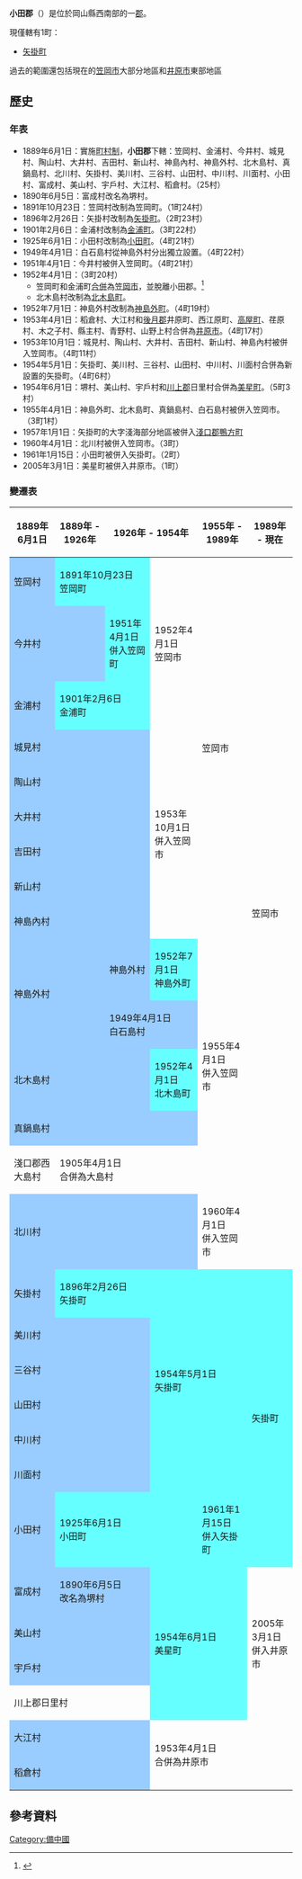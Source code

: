 {{日本郡
| 郡 = 小田郡
| 日文原名 = 小田郡
| 平假名 = おだぐん
| 羅馬字拼音 = Oda-gun
| 地圖 = [[File:Map_Yakage_en,.png|250px]]
| 都道府縣 = 岡山縣
| 編號 = 
| 町 = 1
| 村 = 
| 經度 = 
| 緯度 = 
| 註記 = 
|}}
'''小田郡'''（{{jpn|j=小田郡|hg=おだぐん|rm=Oda gun|f=y}}）是位於岡山縣西南部的一[[郡|郡]]。

現僅轄有1町：
*[[矢掛町|矢掛町]]

過去的範圍還包括現在的[[笠岡市|笠岡市]]大部分地區和[[井原市|井原市]]東部地區

==歷史==
===年表===
* 1889年6月1日：實施[[町村制|町村制]]，'''小田郡'''下轄：笠岡村、金浦村、今井村、城見村、陶山村、大井村、吉田村、新山村、神島內村、神島外村、北木島村、真鍋島村、北川村、矢掛村、美川村、三谷村、山田村、中川村、川面村、小田村、富成村、美山村、宇戶村、大江村、稻倉村。（25村）
* 1890年6月5日：富成村改名為堺村。
* 1891年10月23日：笠岡村改制為笠岡町。（1町24村）
* 1896年2月26日：矢掛村改制為[[矢掛町|矢掛町]]。（2町23村）
* 1901年2月6日：金浦村改制為[[金浦町|金浦町]]。（3町22村）
* 1925年6月1日：小田村改制為[[小田町|小田町]]。（4町21村）
* 1949年4月1日：白石島村從神島外村分出獨立設置。（4町22村）
* 1951年4月1日：今井村被併入笠岡町。（4町21村）
* 1952年4月1日：（3町20村）
** 笠岡町和金浦町[[市町村合併|合併]]為[[笠岡市|笠岡市]]，並脫離小田郡。<ref>{{cite web| title=市域の変遷| url=http://www.city.kasaoka.okayama.jp/soshiki/1/shiiki.html| publisher=笠岡市政府| accessdate=2012-02-07| language=ja| date=2011-07-21| deadurl=yes| archiveurl=https://web.archive.org/web/20110807232630/http://www.city.kasaoka.okayama.jp/soshiki/1/shiiki.html| archivedate=2011-08-07}}</ref>
** 北木島村改制為[[北木島町|北木島町]]。
* 1952年7月1日：神島外村改制為[[神島外町|神島外町]]。（4町19村）
* 1953年4月1日：稻倉村、大江村和[[後月郡|後月郡]]井原町、西江原町、[[高屋町|高屋町]]、荏原村、木之子村、縣主村、青野村、山野上村合併為[[井原市|井原市]]。（4町17村）
* 1953年10月1日：城見村、陶山村、大井村、吉田村、新山村、神島內村被併入笠岡市。（4町11村）
* 1954年5月1日：矢掛町、美川村、三谷村、山田村、中川村、川面村合併為新設置的矢掛町。（4町6村）
* 1954年6月1日：堺村、美山村、宇戶村和[[川上郡_(岡山縣)|川上郡]]日里村合併為[[美星町|美星町]]。（5町3村）
* 1955年4月1日：神島外町、北木島町、真鍋島村、白石島村被併入笠岡市。（3町1村）
* 1957年1月1日：矢掛町的大字淺海部分地區被併入[[淺口郡|淺口郡]][[鴨方町|鴨方町]]
* 1960年4月1日：北川村被併入笠岡市。（3町）
* 1961年1月15日：小田町被併入矢掛町。（2町）
* 2005年3月1日：美星町被併入井原市。（1町）

===變遷表===
{| class="wikitable" style="font-size:x-small"
|-
! 1889年6月1日
! 1889年 - 1926年
! colspan=2 | 1926年 - 1954年
! 1955年 - 1989年
! 1989年 - 現在
! 現在
|-
| style="background-color:#9cf;" | 笠岡村
| colspan=2 style="background-color:#6ff;" | 1891年10月23日<br />笠岡町
| rowspan=3 | 1952年4月1日<br />笠岡市
| rowspan=9 | 笠岡市
| rowspan=15 colspan=2 | 笠岡市
|-
| colspan=2 style="background-color:#9cf;" | 今井村
| style="background-color:#6ff;" | 1951年4月1日<br />併入笠岡町
|-
| style="background-color:#9cf;" | 金浦村
| colspan=2 style="background-color:#6ff;" | 1901年2月6日<br />金浦町
|-
| colspan=3 style="background-color:#9cf;" | 城見村
| rowspan=6 | 1953年10月1日<br />併入笠岡市
|-
| colspan=3 style="background-color:#9cf;" | 陶山村
|-
| colspan=3 style="background-color:#9cf;" | 大井村
|-
| colspan=3 style="background-color:#9cf;" | 吉田村
|-
| colspan=3 style="background-color:#9cf;" | 新山村
|-
| colspan=3 style="background-color:#9cf;" | 神島內村
|-
| rowspan=2 colspan=2 style="background-color:#9cf;" | 神島外村
| style="background-color:#9cf;" | 神島外村
| style="background-color:#6ff;" | 1952年7月1日<br />神島外町
| rowspan=5 | 1955年4月1日<br />併入笠岡市
|-
| colspan=2 style="background-color:#9cf;" | 1949年4月1日<br />白石島村
|-
| colspan=3 style="background-color:#9cf;" | 北木島村
| style="background-color:#6ff;" | 1952年4月1日<br />北木島町
|-
| colspan=4 style="background-color:#9cf;" | 真鍋島村
|-
| 淺口郡西大島村
| colspan=3 | 1905年4月1日<br>合併為大島村
|-
| colspan=4 style="background-color:#9cf;" | 北川村
| 1960年4月1日<br />併入笠岡市
|-
| style="background-color:#9cf;" | 矢掛村
| colspan=2 style="background-color:#6ff;" | 1896年2月26日<br />矢掛町
| colspan=2 rowspan=6 style="background-color:#6ff;" | 1954年5月1日<br />矢掛町
| colspan=2 rowspan=7 style="background-color:#6ff;" | 矢掛町
|-
| colspan=3 style="background-color:#9cf;" | 美川村
|-
| colspan=3 style="background-color:#9cf;" | 三谷村
|-
| colspan=3 style="background-color:#9cf;" | 山田村
|-
| colspan=3 style="background-color:#9cf;" | 中川村
|-
| colspan=3 style="background-color:#9cf;" | 川面村
|-
| style="background-color:#9cf;" | 小田村
| colspan=3 style="background-color:#6ff;" | 1925年6月1日<br />小田町
| style="background-color:#6ff;" | 1961年1月15日<br />併入矢掛町
|-
| style="background-color:#9cf;" | 富成村
| colspan=2 style="background-color:#9cf;" | 1890年6月5日<br />改名為堺村
| rowspan=4 colspan=2 style="background-color:#6ff;" | 1954年6月1日<br />美星町
| rowspan=4 | 2005年3月1日<br />併入井原市
| rowspan=6 | 井原市
|-
| colspan=3 style="background-color:#9cf;" | 美山村
|-
| colspan=3 style="background-color:#9cf;" | 宇戶村
|-
| colspan=3 | 川上郡日里村
|-
| colspan=3 style="background-color:#9cf;" | 大江村
| rowspan=2 colspan=3 | 1953年4月1日<br />合併為井原市
|-
| colspan=3 style="background-color:#9cf;" | 稻倉村
|}

==參考資料==
{{reflist}}

{{岡山縣}}
{{吉備四國的郡}}

{{Authority control}}
[[Category:備中國|Category:備中國]]